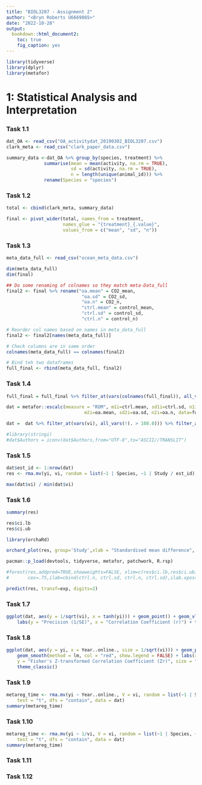 ```yaml
---
title: "BIOL3207 - Assignment 2"
author: "<Bryn Roberts U6669865>"
date: "2022-10-28"
output: 
  bookdown::html_document2:
    toc: true
    fig_caption: yes
---
```


```r
library(tidyverse)
library(dplyr)
library(metafor)
```

# **1: Statistical Analysis and Interpretation**

### Task 1.1

```r
dat_OA <- read_csv("OA_activitydat_20190302_BIOL3207.csv")
clark_meta <- read_csv("clark_paper_data.csv")
```

```r
summary_data <-dat_OA %>% group_by(species, treatment) %>%
              summarise(mean = mean(activity, na.rm = TRUE),
                        sd = sd(activity, na.rm = TRUE),
                        n = length(unique(animal_id))) %>%
              rename(Species = "species")
```

### Task 1.2
```r
total <- cbind(clark_meta, summary_data)
```

```r
final <- pivot_wider(total, names_from = treatment,
                     names_glue = "{treatment}_{.value}",
                     values_from = c("mean", "sd", "n"))
```

### Task 1.3
```r
meta_data_full <- read_csv("ocean_meta_data.csv")

dim(meta_data_full)
dim(final)

## Do some renaming of colnames so they match meta-Data_full
final2 <- final %>% rename("oa.mean" = CO2_mean,
                            "oa.sd" = CO2_sd,
                            "oa.n" = CO2_n,
                            "ctrl.mean" = control_mean,
                            "ctrl.sd" = control_sd,
                            "ctrl.n" = control_n)

# Reorder col names based on names in meta_data_full
final2 <- final2[names(meta_data_full)]

# Check columns are in same order
colnames(meta_data_full) == colnames(final2)

# Bind teh two dataframes
full_final <- rbind(meta_data_full, final2)
```
### Task 1.4

```r
full_final = full_final %>% filter_at(vars(colnames(full_final)), all_vars(!(is.na(.))))

dat = metafor::escalc(measure = "ROM", m1i=ctrl.mean, sd1i=ctrl.sd, n1i=ctrl.n,
                             m2i=oa.mean, sd2i=oa.sd, n2i=oa.n, data=full_final,drop00=TRUE)

dat =  dat %>% filter_at(vars(vi), all_vars(!(. > 100.0))) %>% filter_at(vars(vi), all_vars(!(. < 1*10^-5)))

```
```r
#library(stringi)
#dat$Authors = iconv(dat$Authors,from="UTF-8",to="ASCII//TRANSLIT")
```

### Task 1.5
```r
dat$est_id <- 1:nrow(dat)
res <- rma.mv(yi, vi, random = list(~1 | Species, ~1 | Study / est_id), data=dat)


```
```r
max(dat$vi) / min(dat$vi)
```

### Task 1.6
```r
summary(res)
```
```r
res$ci.lb
res$ci.ub
```




```r
library(orchaRd)

orchard_plot(res, group='Study',xlab = "Standardised mean difference", data=dat)


```

```r
pacman::p_load(devtools, tidyverse, metafor, patchwork, R.rsp)
```

```r
#forest(res,addpred=TRUE,showweights=FALSE, xlim=c(res$ci.lb,res$ci.ub),ylim=c(0,10),at=seq(-3,2,by=1),
#       cex=.75,ilab=cbind(ctrl.n, ctrl.sd, ctrl.n, ctrl.sd),ilab.xpos=c(-9.5,-8,-6,-4.5), header="Author(s) and Year", slab=paste(Authors, #Year..online.,sep=', '))
```


```r
predict(res, transf=exp, digits=2)
```


### Task 1.7

```r
ggplot(dat, aes(y = 1/sqrt(vi), x = tanh(yi))) + geom_point() + geom_vline(aes(xintercept = 0)) +
    labs(y = "Precision (1/SE)", x = "Correlation Coefficient (r)") + theme_bw()
```

### Task 1.8

```r
ggplot(dat, aes(y = yi, x = Year..online., size = 1/sqrt(vi))) + geom_point(alpha = 0.3) +
    geom_smooth(method = lm, col = "red", show.legend = FALSE) + labs(x = "Publication Year",
    y = "Fisher's Z-transformed Correlation Coefficient (Zr)", size = "Precision (1/SE)") +
    theme_classic()
```
### Task 1.9

```r
metareg_time <- rma.mv(yi ~ Year..online., V = vi, random = list(~1 | Species, ~1 | Study / est_id),
    test = "t", dfs = "contain", data = dat)
summary(metareg_time)
```
### Task 1.10

```r
metareg_time <- rma.mv(yi ~ 1/vi, V = vi, random = list(~1 | Species, ~1 | Study / est_id),
    test = "t", dfs = "contain", data = dat)
summary(metareg_time)
```
### Task 1.11

### Task 1.12

